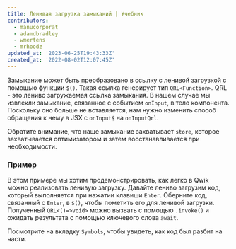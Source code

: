 ```yaml
---
title: Ленивая загрузка замыканий | Учебник
contributors:
  - manucorporat
  - adamdbradley
  - wmertens
  - mrhoodz
updated_at: '2023-06-25T19:43:33Z'
created_at: '2022-08-02T12:07:45Z'
---
```


Замыкание может быть преобразовано в ссылку с ленивой загрузкой с помощью функции `$()`. Такая ссылка генерирует тип `QRL<Function>`. QRL - это лениво загружаемая ссылка замыкания. В нашем случае мы извлекли замыкание, связанное с событием `onInput`, в тело компонента. Поскольку оно больше не вставляется, нам нужно изменить способ обращения к нему в JSX с `onInput$` на `onInputQrl`.

Обратите внимание, что наше замыкание захватывает `store`, которое захватывается оптимизатором и затем восстанавливается при необходимости.

### Пример

В этом примере мы хотим продемонстрировать, как легко в Qwik можно реализовать ленивую загрузку. Давайте лениво загрузим код, который выполняется при нажатии клавиши `Enter`. Оберните код, связанный с `Enter`, в `$()`, чтобы пометить его для ленивой загрузки. Полученный `QRL<()=>void>` можно вызвать с помощью `.invoke()` и ожидать результата с помощью ключевого слова `await`.

Посмотрите на вкладку `Symbols`, чтобы увидеть, как код был разбит на части.
